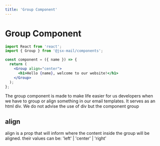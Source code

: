 ```yaml
---
title: 'Group Component'
---
```


# Group Component

```jsx
import React from 'react';
import { Group } from '@jsx-mail/components';

const component = ({ name }) => {
  return (
    <Group align="center">
      <h1>Hello {name}, welcome to our website!</h1>
    </Group>
  );
};
```

The group component is made to make life easier for us developers when we have to group or align something in our email templates. It serves as an html div. We do not advise the use of div but the component group

## align

align is a prop that will inform where the content inside the group will be aligned. their values can be: 'left' | 'center' | 'right'
